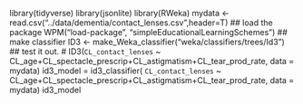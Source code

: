 library(tidyverse)
library(jsonlite)
library(RWeka)
mydata <-read.csv("../data/dementia/contact_lenses.csv",header=T)
## load the package
WPM("load-package", "simpleEducationalLearningSchemes")
## make classifier
ID3 <- make_Weka_classifier("weka/classifiers/trees/Id3")
## test it out.
# ID3(`CL_contact_lenses` ~ CL_age+CL_spectacle_prescrip+CL_astigmatism+CL_tear_prod_rate, data = mydata)
id3_model = id3_classifier( `CL_contact_lenses` ~ CL_age+CL_spectacle_prescrip+CL_astigmatism+CL_tear_prod_rate, data = mydata)
id3_model
